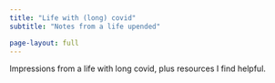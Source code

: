 ```yaml
---
title: "Life with (long) covid"
subtitle: "Notes from a life upended"

page-layout: full
---
```


Impressions from a life with long covid, plus resources I find helpful.